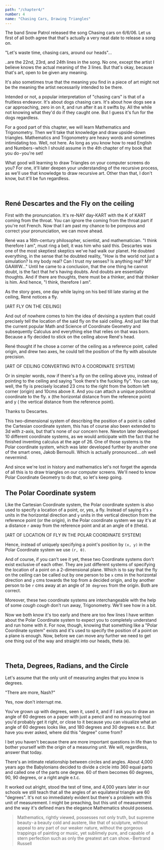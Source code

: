 ```yaml
---
path: "/chapter4/"
number: 4
name: "Chasing Cars, Drawing Triangles"
---
```


The band Snow Patrol released the song Chasing cars on 6/6/06. Let us first of all both agree that that's actually a very neat date to release a song on.

"Let's waste time,
chasing cars,
around our heads"…

..are the 22nd, 23rd, and 24th lines in the song. No one, except the artist I believe knows the actual meaning of the 3 lines. But that's okay, because that's art, open to be given any meaning.

It's also sometimes true that the meaning you find in a piece of art might not be the meaning the artist necessarily intended to be there.

Intended or not, a popular interpretation of "chasing cars" is that of a fruitless endeavor. It's about dogs chasing cars. It's about how dogs see a car approaching, zero in on it, and run after it as it swifts by. All the while not knowing what they'd do if they caught one. But I guess it's fun for the dogs regardless.

For a good part of this chapter, we will learn Mathematics and Trigonometry. Then we'll take that knowledge and draw upside-down triangles. Mathematics and Trigonometry are heavy words and sometimes intimidating too. Well, not here. As long as you know how to read English and Numbers - which I should assume in the 4th chapter of my book that you do - you're set!

What good will learning to draw Triangles on your computer screens do you? For one, it'll later deepen your understanding of the recursive process, as we'll use that knowledge to draw recursive art. Other than that, I don't know, but it'll be fun regardless.

<br/>

## René Descartes and the Fly on the ceiling

First with the pronunciation. It's re-NAY day-KART with the K of KART coming from the throat. You can ignore the coming from the throat part if you're not French. Now that I am past my chance to be pompous and correct your pronunciation, we can move ahead. 

René was a 16th-century philosopher, scientist, and mathematician. "I think therefore I am", must ring a bell, it was him who said this. Descartes was one of the most skeptiest skeptics we've had walk our planet. He doubted everything, in the sense that he doubted reality, "How is the world not just a simulation? Is my body real? Can I trust my senses? Is anything real? MY GAAWW…" Until he came to a conclusion, that the one thing he cannot doubt, is the fact that he's having doubts. And doubts are essentially thoughts. And if there are thoughts, there must be a thinker, and that thinker is him. And hence, "I think, therefore I am".

As the story goes, one day while laying on his bed till late staring at the ceiling, René notices a fly.

[ART FLY ON THE CEILING]

And out of nowhere comes to him the idea of devising a system that could precisely tell the location of the said fly on the said ceiling. And just like that the current popular Math and Science of Coordinate Geometry and subsequently Calculus and everything else that relies on that was born. Because a fly decided to stick on the ceiling above René's head.

René thought if he chose a corner of the ceiling as a reference point, called origin, and drew two axes, he could tell the position of the fly with absolute precision.

[ART OF CEILING CONVERTING INTO A COORDINATE SYSTEM]

Or in simpler words, now if there's a fly on the ceiling above you, instead of pointing to the ceiling and saying "look there's the fucking fly". You can say, well, the fly is precisely located 23 cms to the right from the bottom left corner (origin) and 10cms above it. And you can attach a unique positional coordinate to the fly. x (the horizontal distance from the reference point) and y ( the vertical distance from the reference point). 

Thanks to Descartes.

This two-dimensional system of describing the position of a point is called the Cartesian coordinate system, this has of course also been extended to 3d with z-axis, but that's none of our concern here. Newton later developed 10 different coordinate systems, as we would anticipate with the fact that he finished inventing calculus at the age of 26. One of those systems is the Polar coordinate system, which was later developed further by another one of the smart ones, Jakob Bernoulli. Which is actually pronounced….oh well nevermind.

And since we're lost in history and mathematics let's not forget the agenda of all this is to draw triangles on our computer screens. We'll need to know Polar Coordinate Geometry to do that, so let's keep going.

## The Polar Coordinate system

Like the Cartesian Coordinate system, the Polar coordinate system is also used to specify a location of a point, or, yes, a fly. Instead of saying it's `x` units in the horizontal direction and `y` units in the vertical direction from the reference point (or the origin), in the Polar coordinate system we say it's at a distance `r` away from the reference point and at an angle of `θ` (theta).

[ART OF LOCATION OF FLY IN THE POLAR COORDINATE SYSTEM]

Hence, instead of uniquely specifying a point's position by `(x, y)` in the Polar Coordinate system we use `(r, θ)`.

And of course, if you can't see it yet, these two Coordinate systems don't exist exclusive of each other. They are just different systems of specifying the location of a point on a 2-dimensional plane. Which is to say that the fly on the ceiling can be called out by one person to be `x` cms in the horizontal direction and `y` cms towards the top from a decided origin, and by another person to be `r` cms away at an angle of `30 degrees` from the origin. Both are correct.

Moreover, these two coordinate systems are interchangeable with the help of some *cough* *cough* don't run away, Trigonometry. We'll see how in a bit.

Now we both know it's too early and there are too few lines I have written about the Polar Coordinate system to expect you to completely understand and run home with it. For now, though, knowing that something like a "Polar Coordinate system" exists and it's used to specify the position of a point on a plane is enough. Now, before we can move any further we need to get one thing out of the way and straight into our heads, theta (`θ`).

<br/>

## Theta, Degrees, Radians, and the Circle

Let's assume that the only unit of measuring angles that you know is degrees.

"There are more, Nash?"

Yes, now don't interrupt me.

You've grown up with degrees, seen it, used it, and if I ask you to draw an angle of 60 degrees on a paper with just a pencil and no measuring tool you'd probably get it right, or close to it because you can visualize what an angle of 60 degrees looks like, and 180 degrees and 30 degrees e.t.c. But have you ever asked, where did this "degree" come from?

I bet you haven't because there are more important questions in life than to bother yourself with the origin of a measuring unit. We will, regardless, answer that today.

There's an intimate relationship between circles and angles. About 4,000 years ago the Babylonians decided to divide a circle into 360 equal parts and called one of the parts one degree. 60 of them becomes 60 degrees, 90, 90 degrees, or a right angle e.t.c.

It worked out alright, stood the test of time, and 4,000 years later in our schools we still teach that all the angles of an equilateral triangle are 60 "degrees". It's not so immediately evident but there's a problem with this unit of measurement. I might be preaching, but this unit of measurement and the way it's defined mars the elegance Mathematics should possess.

> Mathematics, rightly viewed, possesses not only truth, but supreme beauty - a beauty cold and austere, like that of sculpture, without appeal to any part of our weaker nature, without the gorgeous trappings of painting or music, yet sublimely pure, and capable of a stern perfection such as only the greatest art can show. - Bertrand Russell